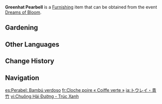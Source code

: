 {{Furnishing Infobox
|id             = 373806
|image          = Item Greenhat Pearbell.png
|category       = Dreambloom
|quality        = 3
|description    = A Pearbell with bamboo-green flowers. The flowers themselves will turn from deep green to light green and from there to light yellow. However, the turquoise behind the petals will never fade, which makes it look like it is wearing a green hat &mdash; and hence the name.
|source1        = [[Dreams of Bloom]]
|event          = Dreams of Bloom
}}
'''Greenhat Pearbell''' is a [[Furnishing]] item that can be obtained from the event [[Dreams of Bloom]].
==Gardening==
{{Recipe
|type = Luxuriant Glebe
|time = 10min
|Dreambloom: Pearbell Seed = 1
|sort = Dreambloom: Pearbell Seed
}}

==Other Languages==
{{Other Languages
|default_hidden = 1
|en      = Greenhat Pearbell
|zhs     = 棠铃・青箬
|zhs_rm  = Táng Líng - Qīng Ruò
|zht     = 棠鈴・青箬
|zht_rm  = Táng Líng - Qīng Ruò
|ja      = トウレイ・青竹
|ja_rm   = Tourei - Aodake
|ko      = 방울꽃・청죽
|ko_rm   = Bang'ul-kkot - Cheongjuk
|es      = Perabel: Bambú verdoso
|fr      = Cloche poire «&nbsp;Coiffe verte&nbsp;»
|ru      = Грушанка: Бамбуковая шляпа
|th      = Pearbell - ไม้ไผ่สาน
|th_rm   = 
|vi      = Chuông Hải Đường - Trúc Xanh
|de      = Grünhut-Birnenglocke
|id      = Greenhat Pearbell
|pt      = Lírio-do-vale Chapéu de Bambu Verde
|tr      = Yeşil Başlıklı Ahlatinci
|it      = Peronia cappelloverde
}}

==Change History==
{{Change History|2.2}}

==Navigation==
{{Furnishing Navbox/Subsystems|curio}}

[[es:Perabel: Bambú verdoso]]
[[fr:Cloche poire « Coiffe verte »]]
[[ja:トウレイ・青竹]]
[[vi:Chuông Hải Đường - Trúc Xanh]]